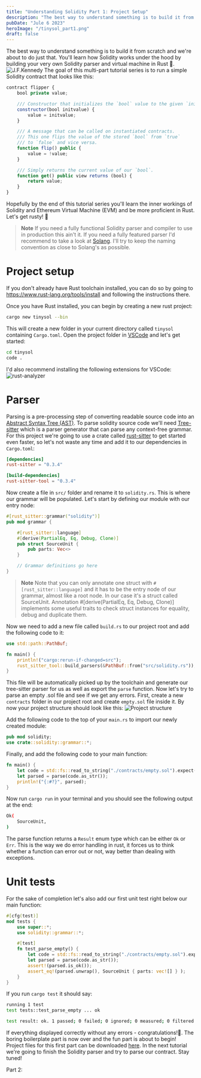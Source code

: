 ```yaml
---
title: "Understanding Solidity Part 1: Project Setup"
description: "The best way to understand something is to build it from scratch and we're about to do just that. You'll learn how Solidity works under the hood by building your very own Solidity parser and virtual machine in Rust 🦀."
pubDate: "Jule 6 2023"
heroImage: "/tinysol_part1.png"
draft: false
---
```



The best way to understand something is to build it from scratch and we're about to do just that. You'll learn how Solidity works under the hood by building your very own Solidity parser and virtual machine in Rust 🦀.
![J.F.Kennedy](/moon.jpg)
The goal of this multi-part tutorial series is to run a simple Solidity contract that looks like this:
```javascript
contract flipper {
    bool private value;

    /// Constructor that initializes the `bool` value to the given `init_value`.
    constructor(bool initvalue) {
        value = initvalue;
    }

    /// A message that can be called on instantiated contracts.
    /// This one flips the value of the stored `bool` from `true`
    /// to `false` and vice versa.
    function flip() public {
        value = !value;
    }

    /// Simply returns the current value of our `bool`.
    function get() public view returns (bool) {
        return value;
    }
}
```

Hopefully by the end of this tutorial series you'll learn the inner workings of Solidity and Ethereum Virtual Machine (EVM) and be more proficient in Rust. Let's get rusty! 🦀

> **Note**
> If you need a fully functional Solidity parser and compiler to use in production this ain't it. If you need a fully featured parser I'd recommend to take a look at [Solang](https://github.com/hyperledger/solang/).
> I'll try to keep the naming convention as close to Solang's as possible.

# Project setup

If you don't already have Rust toolchain installed, you can do so by going to https://www.rust-lang.org/tools/install and following the instructions there.

Once you have Rust installed, you can begin by creating a new rust project:
```bash
cargo new tinysol --bin
```
This will create a new folder in your current directory called `tinysol` containing `Cargo.toml`. Open the project folder in [VSCode](https://code.visualstudio.com/) and let's get started:
```bash
cd tinysol
code .
```
I'd also recommend installing the following extensions for VSCode:
    ![rust-analyzer](/rust-analyzer.JPG)

# Parser

Parsing is a pre-processing step of converting readable source code into an [Abstract Syntax Tree (AST)](https://en.wikipedia.org/wiki/Abstract_syntax_tree). To parse solidity source code we'll need [Tree-sitter](https://tree-sitter.github.io/tree-sitter/) which is a parser generator that can parse any context-free grammar. For this project we're going to use a crate called [rust-sitter](https://crates.io/crates/rust-sitter) to get started even faster, so let's not waste any time and add it to our dependencies in `Cargo.toml`:
```toml 
[dependencies]
rust-sitter = "0.3.4"

[build-dependencies]
rust-sitter-tool = "0.3.4"
```

Now create a file in `src/` folder and rename it to `solidity.rs`. This is where our grammar will be populated.
Let's start by defining our module with our entry node:
```rust
#[rust_sitter::grammar("solidity")]
pub mod grammar {

    #[rust_sitter::language]
    #[derive(PartialEq, Eq, Debug, Clone)]
    pub struct SourceUnit {
        pub parts: Vec<>
    }

    // Grammar definitions go here
}
```
> **Note**
> Note that you can only annotate one struct with `#[rust_sitter::language]` and it has to be the entry node of our grammar, almost like a root node. In our case it's a struct called SourceUnit.
> Annotation #[derive(PartialEq, Eq, Debug, Clone)] implements some useful traits to check struct instances for equality, debug and duplicate them.

Now we need to add a new file called `build.rs` to our project root and add the following code to it:
```rust
use std::path::PathBuf;

fn main() {
    println!("cargo:rerun-if-changed=src");
    rust_sitter_tool::build_parsers(&PathBuf::from("src/solidity.rs"));
}
```
This file will be automatically picked up by the toolchain and generate our tree-sitter parser for us as well as export the `parse` function.
Now let's try to parse an empty .sol file and see if we get any errors.
First, create a new `contracts` folder in our project root and create `empty.sol` file inside it.
By now your project structure should look like this:
![Project structure](/project.JPG)

Add the following code to the top of your `main.rs` to import our newly created module:
```rust
pub mod solidity;
use crate::solidity::grammar::*;
```
Finally, and add the following code to your main function:
```rust
fn main() {
    let code = std::fs::read_to_string("./contracts/empty.sol").expect("Unable to read source file");
    let parsed = parse(code.as_str());
    println!("{:#?}", parsed);
}
```

Now run `cargo run` in your terminal and you should see the following output at the end:
```bash
Ok(
    SourceUnit,
)
```
The parse function returns a `Result` enum type which can be either `Ok` or `Err`. This is the way we do error handling in rust, it forces us to think whether a function can error out or not, way better than dealing with exceptions.

# Unit tests

For the sake of completion let's also add our first unit test right below our main function:
```rust
#[cfg(test)]
mod tests {
    use super::*;
    use solidity::grammar::*;

    #[test]
    fn test_parse_empty() {
        let code = std::fs::read_to_string("./contracts/empty.sol").expect("Unable to read source file");
        let parsed = parse(code.as_str());
        assert!(parsed.is_ok());
        assert_eq!(parsed.unwrap(), SourceUnit { parts: vec![] } );
    }
}
```
If you run `cargo test` it should say:
```bash
running 1 test
test tests::test_parse_empty ... ok

test result: ok. 1 passed; 0 failed; 0 ignored; 0 measured; 0 filtered out; finished in 0.00s
```

If everything displayed correctly without any errors - congratulations!🎉. The boring boilerplate part is now over and the fun part is about to begin!
Project files for this first part can be downloaded [here](https://github.com/TheoXD/tinysol/archive/4ce2abfa27095c67af0424a853bb1c0ed4fda0f1.zip).
In the next tutorial we're going to finish the Solidity parser and try to parse our contract. Stay tuned!

Part 2:
<HorizontalCard
    title="Understanding Solidity Part 2: Parser and Grammar"
    img="/tinysol_part2.png"
    desc="This is the Part 2 of our tutorial series on how to build a Solidity parser and virtual machine in Rust 🦀. Now to the fun part, we're going to continue defining our grammar..."
    url="/blog/understanding-solidity-part-2"
    target="_self"
    badge=""
/>
